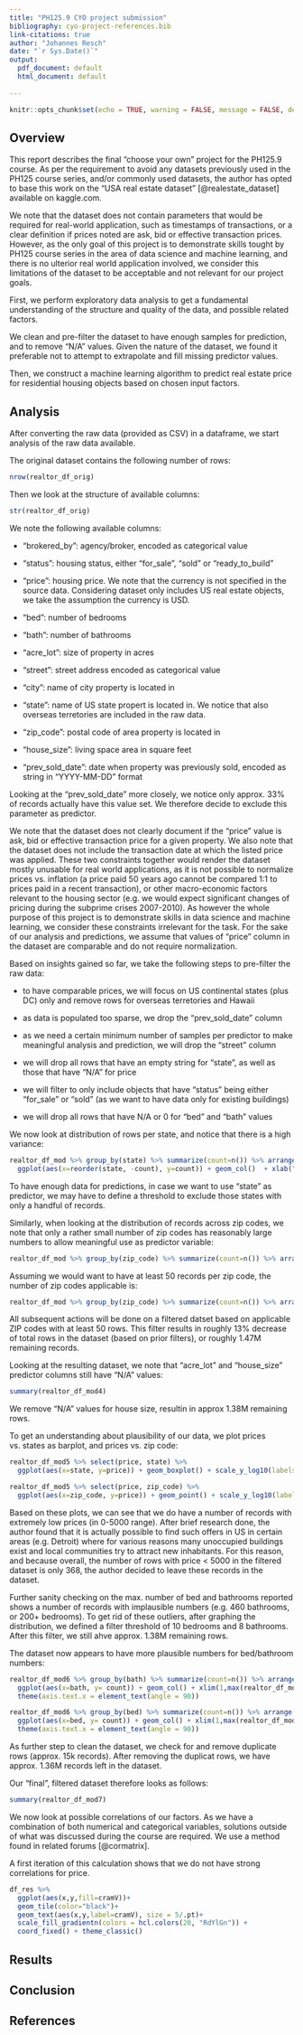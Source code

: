 ```yaml
---
title: "PH125.9 CYO project submission"
bibliography: cyo-project-references.bib
link-citations: true
author: "Johannes Resch"
date: "`r Sys.Date()`"
output:
  pdf_document: default
  html_document: default
  
---
```


```r
knitr::opts_chunk$set(echo = TRUE, warning = FALSE, message = FALSE, dev='png')
```

## Overview

This report describes the final "choose your own" project for the PH125.9 course. As per the requirement to avoid any datasets previously used in the PH125 course series, and/or commonly used datasets, the author has opted to base this work on the "USA real estate dataset" [@realestate_dataset] available on kaggle.com.

We note that the dataset does not contain parameters that would be required for real-world application, such as timestamps of transactions, or a clear definition if prices noted are ask, bid or effective transaction prices. However, as the only goal of this project is to demonstrate skills tought by PH125 course series in the area of data science and machine learning, and there is no ulterior real world application involved, we consider this limitations of the dataset to be acceptable and not relevant for our project goals.

First, we perform exploratory data analysis to get a fundamental understanding of the structure and quality of the data, and possible related factors.

We clean and pre-filter the dataset to have enough samples for prediction, and to remove "N/A" values. Given the nature of the dataset, we found it preferable not to attempt to extrapolate and fill missing predictor values.

Then, we construct a machine learning algorithm to predict real estate price for residential housing objects based on chosen input factors.

## Analysis

After converting the raw data (provided as CSV) in a dataframe, we start analysis of the raw data available.

The original dataset contains the following number of rows:

```r
nrow(realtor_df_orig)
```

Then we look at the structure of available columns:

```r
str(realtor_df_orig)
```

We note the following available columns:

-   "brokered_by": agency/broker, encoded as categorical value

-   "status": housing status, either "for_sale", "sold" or "ready_to_build"

-   "price": housing price. We note that the currency is not specified in the source data. Considering dataset only includes US real estate objects, we take the assumption the currency is USD.

-   "bed": number of bedrooms

-   "bath": number of bathrooms

-   "acre_lot": size of property in acres

-   "street": street address encoded as categorical value

-   "city": name of city property is located in

-   "state": name of US state propert is located in. We notice that also overseas terretories are included in the raw data.

-   "zip_code": postal code of area property is located in

-   "house_size": living space area in square feet

-   "prev_sold_date": date when property was previously sold, encoded as string in "YYYY-MM-DD" format

Looking at the "prev_sold_date" more closely, we notice only approx. 33% of records actually have this value set. We therefore decide to exclude this parameter as predictor.

We note that the dataset does not clearly document if the "price" value is ask, bid or effective transaction price for a given property. We also note that the dataset does not include the transaction date at which the listed price was applied. These two constraints together would render the dataset mostly unusable for real world applications, as it is not possible to normalize prices vs. inflation (a price paid 50 years ago cannot be compared 1:1 to prices paid in a recent transaction), or other macro-economic factors relevant to the housing sector (e.g. we would expect significant changes of pricing during the subprime crises 2007-2010). As however the whole purpose of this project is to demonstrate skills in data science and machine learning, we consider these constraints irrelevant for the task. For the sake of our analysis and predictions, we assume that values of "price" column in the dataset are comparable and do not require normalization.

Based on insights gained so far, we take the following steps to pre-filter the raw data:

-   to have comparable prices, we will focus on US continental states (plus DC) only and remove rows for overseas terretories and Hawaii

-   as data is populated too sparse, we drop the "prev_sold_date" column

-   as we need a certain minimum number of samples per predictor to make meaningful analysis and prediction, we will drop the "street" column

-   we will drop all rows that have an empty string for "state", as well as those that have "N/A" for price

-   we will filter to only include objects that have "status" being either "for_sale" or "sold" (as we want to have data only for existing buildings)

-   we will drop all rows that have N/A or 0 for "bed" and "bath" values

We now look at distribution of rows per state, and notice that there is a high variance:
```r
realtor_df_mod %>% group_by(state) %>% summarize(count=n()) %>% arrange(desc(count)) %>% 
  ggplot(aes(x=reorder(state, -count), y=count)) + geom_col()  + xlab("states") + theme(axis.text.x = element_text(angle = 90))
```

To have enough data for predictions, in case we want to use "state" as predictor, we may have to define a threshold to exclude those states with only a handful of records.

Similarly, when looking at the distribution of records across zip codes, we note that only a rather small number of zip codes has reasonably large numbers to allow meaningful use as predictor variable:

```r
realtor_df_mod %>% group_by(zip_code) %>% summarize(count=n()) %>% arrange(desc(count)) %>% pull(count) %>% hist(main=NULL)
```

Assuming we would want to have at least 50 records per zip code, the number of zip codes applicable is:

```r
realtor_df_mod %>% group_by(zip_code) %>% summarize(count=n()) %>% arrange(desc(count)) %>% filter(count >= 50) %>% nrow()
```

All subsequent actions will be done on a filtered datset based on applicable ZIP codes with at least 50 rows.
This filter results in roughly 13% decrease of total rows in the dataset (based on prior filters), or roughly 1.47M remaining records.

Looking at the resulting dataset, we note that "acre_lot" and "house_size" predictor columns still have "N/A" values:

```r
summary(realtor_df_mod4)
```
We remove "N/A" values for house size, resultin in approx 1.38M remaining rows.


To get an understanding about plausibility of our data, we plot prices vs. states as barplot, and prices vs. zip code:

```r
realtor_df_mod5 %>% select(price, state) %>%
  ggplot(aes(x=state, y=price)) + geom_boxplot() + scale_y_log10(labels = scales::comma) + theme(axis.text.x = element_text(angle = 90))
```

```r
realtor_df_mod5 %>% select(price, zip_code) %>%
  ggplot(aes(x=zip_code, y=price)) + geom_point() + scale_y_log10(labels = scales::comma)
```

Based on these plots, we can see that we do have a number of records with extremely low prices (in 0-5000 range).
After brief research done, the author found that it is actually possible to find such offers in US in certain areas (e.g. Detroit) where for various reasons many unoccupied buildings exist and local communities try to attract new inhabitants.
For this reason, and because overall, the number of rows with price < 5000 in the filtered dataset is only 368, the author decided to leave these records in the dataset.

Further sanity checking on the max. number of bed and bathrooms reported shows a number of records with implausible numbers (e.g. 460 bathrooms, or 200+ bedrooms).
To get rid of these outliers, after graphing the distribution, we defined a filter threshold of 10 bedrooms and 8 bathrooms. After this filter, we still ahve approx. 1.38M remaining rows.

The dataset now appears to have more plausible numbers for bed/bathroom numbers:
```r
realtor_df_mod6 %>% group_by(bath) %>% summarize(count=n()) %>% arrange((desc(count))) %>% 
  ggplot(aes(x=bath, y= count)) + geom_col() + xlim(1,max(realtor_df_mod6$bath)) + xlab("# of bathrooms") + 
  theme(axis.text.x = element_text(angle = 90))
```

```r
realtor_df_mod6 %>% group_by(bed) %>% summarize(count=n()) %>% arrange((desc(count))) %>% 
  ggplot(aes(x=bed, y= count)) + geom_col() + xlim(1,max(realtor_df_mod6$bed)) + xlab("# of bedrooms") + 
  theme(axis.text.x = element_text(angle = 90))
```

As further step to clean the dataset, we check for and remove duplicate rows (approx. 15k records). After removing the duplicat rows, we have approx. 1.36M records left in the dataset.



Our "final", filtered dataset therefore looks as follows:
```r
summary(realtor_df_mod7)
```
We now look at possible correlations of our factors. As we have a combination of both numerical and categorical variables, solutions outside of what was discussed during the course are required. We use a method found in related forums [@cormatrix].

A first iteration of this calculation shows that we do not have strong correlations for price.
```r
df_res %>%
  ggplot(aes(x,y,fill=cramV))+
  geom_tile(color="black")+
  geom_text(aes(x,y,label=cramV), size = 5/.pt)+
  scale_fill_gradientn(colors = hcl.colors(20, "RdYlGn")) + 
  coord_fixed() + theme_classic()
```



## Results

## Conclusion

## References

::: {#refs}
:::


